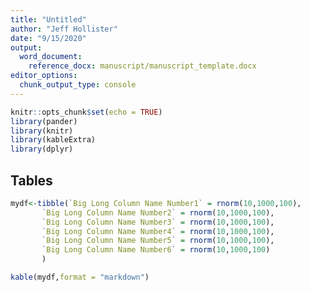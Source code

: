 ```yaml
---
title: "Untitled"
author: "Jeff Hollister"
date: "9/15/2020"
output:
  word_document:
    reference_docx: manuscript/manuscript_template.docx
editor_options: 
  chunk_output_type: console
---
```


```r
knitr::opts_chunk$set(echo = TRUE)
library(pander)
library(knitr)
library(kableExtra)
library(dplyr)
```

## Tables

```r
mydf<-tibble(`Big Long Column Name Number1` = rnorm(10,1000,100),
       `Big Long Column Name Number2` = rnorm(10,1000,100),
       `Big Long Column Name Number3` = rnorm(10,1000,100),
       `Big Long Column Name Number4` = rnorm(10,1000,100),
       `Big Long Column Name Number5` = rnorm(10,1000,100),
       `Big Long Column Name Number6` = rnorm(10,1000,100)
       )
```


```r
kable(mydf,format = "markdown")
```